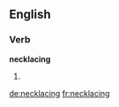 
==English==

===Verb===
'''necklacing'''

# {{present participle of|necklace}}

[[de:necklacing]]
[[fr:necklacing]]